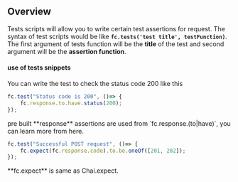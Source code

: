 
## Overview
Tests scripts will allow you to write certain test assertions for request. The syntax of test scripts would be like **`fc.tests('test title', testFunction)`**.
The first argument of tests function will be the **title** of the test and second argument will be the **assertion function**. 

#### use of tests snippets

You can write the test to check the status code 200 like this
```ts
fc.test("Status code is 200", ()=> {
    fc.response.to.have.status(200);
});
```
<Callout type="info">
  pre built **response** assertions are used from `fc.response.(to|have)`, you can learn more from here.
</Callout>

```ts
fc.test("Successful POST request", ()=> {
    fc.expect(fc.response.code).to.be.oneOf([201, 202]);
});
```
<Callout type="info">
  **fc.expect** is same as Chai.expect.
</Callout>
